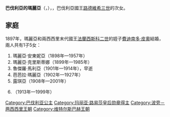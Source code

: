{{Multiple issues|
{{Expand language|1=en|time=2020-11-12T08:50:18+00:00}}
{{Unreferenced|time=2020-11-12T08:50:18+00:00}}
}}
{{Infobox royalty
| name        = 巴伐利亞的瑪麗亞
| title       = 卡拉布里亞公爵夫人
| image       = Herzogin von Calabrien und Prinzessin Urraca.jpg
| birth_date  = {{Birth date|1872|7|6|df=y}}
| birth_place = [[巴伐利亞王國|巴伐利亞]][[林道_(城市)|林道]]
| death_date  = {{Death date and age|1954|6|10|1872|7|6|df=y}}
| death_place = 巴伐利亞林道
| full name   = Maria Ludwiga Theresia
| house       = [[維特爾斯巴赫王朝|維特爾斯巴赫王朝]]
| father      = [[路德維希三世_(巴伐利亞)|巴伐利亞國王路德維希三世]]
| mother      = [[奧地利-埃斯特的瑪麗亞·特蕾莎_(1849-1919)|奧地利-埃斯特的瑪麗亞·特蕾莎]]
| religion    = [[羅馬天主教|羅馬天主教]]
}}
'''巴伐利亞的瑪麗亞'''（{{lang-de|Maria von Bayern}}，{{bd|1872年|7月6日|1954年|6月10日}}），{{le|卡拉布里亞公爵夫人|Duchess of Calabria}}，巴伐利亞國王[[路德維希三世_(巴伐利亞)|路德維希三世]]的次女。

== 家庭 ==
1897年，瑪麗亞和兩西西里末代國王[[弗朗切斯科二世_(两西西里)|法蘭西斯科二世]]的姪子[[费迪南多·皮奥_(两西西里)|費迪南多·皮奧]]結婚，兩人共有1子5女：
# 瑪麗亞·安東妮亞（1898年—1957年）
# 瑪麗亞·克里斯蒂娜（1899年—1985年）
# 魯傑羅·馬利亞（1901年—1914年），早逝
# 芭芭拉·瑪麗亞（1902年—1927年）
# 露琪亞（1908年—2001年）
# {{le|波旁-兩西西里的烏拉卡|Princess Urraca of Bourbon-Two Sicilies|烏拉卡}}（1913年—1999年）

[[Category:巴伐利亚公主|Category:巴伐利亚公主]]
[[Category:玛丽亚·路易莎皇后勋章得主|Category:玛丽亚·路易莎皇后勋章得主]]
[[Category:波旁－两西西里王朝|Category:波旁－两西西里王朝]]
[[Category:维特尔斯巴赫王朝|Category:维特尔斯巴赫王朝]]